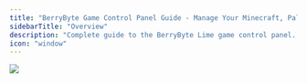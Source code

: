 ---
title: "BerryByte Game Control Panel Guide - Manage Your Minecraft, Palworld & Rust Servers"
sidebarTitle: "Overview"
description: "Complete guide to the BerryByte Lime game control panel. Learn to manage your Minecraft, Palworld, Rust, and other game servers with our intuitive server management interface."
icon: "window"
---

<Frame>
  <img src="/images/panel/lime-overview.png" />
</Frame>
